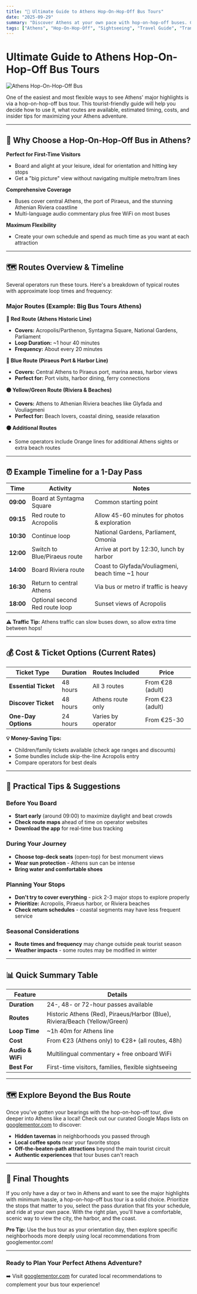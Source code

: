 ```yaml
---
title: "🚌 Ultimate Guide to Athens Hop-On-Hop-Off Bus Tours"
date: "2025-09-29"
summary: "Discover Athens at your own pace with hop-on-hop-off buses. Complete guide to routes, costs, timing, and insider tips for making the most of your flexible sightseeing adventure."
tags: ["Athens", "Hop-On-Hop-Off", "Sightseeing", "Travel Guide", "Transportation", "Greece"]
---
```


# Ultimate Guide to Athens Hop-On-Hop-Off Bus Tours

![Athens Hop-On-Hop-Off Bus](/assets/images/athens-bus-tour.webp)

One of the easiest and most flexible ways to see Athens' major highlights is via a hop-on-hop-off bus tour. This tourist-friendly guide will help you decide how to use it, what routes are available, estimated timing, costs, and insider tips for maximizing your Athens adventure.

---

## 🌟 Why Choose a Hop-On-Hop-Off Bus in Athens?

**Perfect for First-Time Visitors**
- Board and alight at your leisure, ideal for orientation and hitting key stops
- Get a "big picture" view without navigating multiple metro/tram lines

**Comprehensive Coverage**
- Buses cover central Athens, the port of Piraeus, and the stunning Athenian Riviera coastline
- Multi-language audio commentary plus free WiFi on most buses

**Maximum Flexibility**
- Create your own schedule and spend as much time as you want at each attraction

---

## 🗺️ Routes Overview & Timeline

Several operators run these tours. Here's a breakdown of typical routes with approximate loop times and frequency:

### Major Routes (Example: Big Bus Tours Athens)

**🔴 Red Route (Athens Historic Line)**
- **Covers:** Acropolis/Parthenon, Syntagma Square, National Gardens, Parliament
- **Loop Duration:** ~1 hour 40 minutes
- **Frequency:** About every 20 minutes

**🔵 Blue Route (Piraeus Port & Harbor Line)**
- **Covers:** Central Athens to Piraeus port, marina areas, harbor views
- **Perfect for:** Port visits, harbor dining, ferry connections

**🟡 Yellow/Green Route (Riviera & Beaches)**
- **Covers:** Athens to Athenian Riviera beaches like Glyfada and Vouliagmeni
- **Perfect for:** Beach lovers, coastal dining, seaside relaxation

**🟠 Additional Routes**
- Some operators include Orange lines for additional Athens sights or extra beach routes

---

## ⏰ Example Timeline for a 1-Day Pass

| Time | Activity | Notes |
|------|----------|-------|
| **09:00** | Board at Syntagma Square | Common starting point |
| **09:15** | Red route to Acropolis | Allow 45-60 minutes for photos & exploration |
| **10:30** | Continue loop | National Gardens, Parliament, Omonia |
| **12:00** | Switch to Blue/Piraeus route | Arrive at port by 12:30, lunch by harbor |
| **14:00** | Board Riviera route | Coast to Glyfada/Vouliagmeni, beach time ~1 hour |
| **16:30** | Return to central Athens | Via bus or metro if traffic is heavy |
| **18:00** | Optional second Red route loop | Sunset views of Acropolis |

**⚠️ Traffic Tip:** Athens traffic can slow buses down, so allow extra time between hops!

---

## 💰 Cost & Ticket Options (Current Rates)

| Ticket Type | Duration | Routes Included | Price |
|-------------|----------|-----------------|-------|
| **Essential Ticket** | 48 hours | All 3 routes | From €28 (adult) |
| **Discover Ticket** | 48 hours | Athens route only | From €23 (adult) |
| **One-Day Options** | 24 hours | Varies by operator | From €25-30 |

**💡 Money-Saving Tips:**
- Children/family tickets available (check age ranges and discounts)
- Some bundles include skip-the-line Acropolis entry
- Compare operators for best deals

---

## 🎯 Practical Tips & Suggestions

### Before You Board
- **Start early** (around 09:00) to maximize daylight and beat crowds
- **Check route maps** ahead of time on operator websites
- **Download the app** for real-time bus tracking

### During Your Journey
- **Choose top-deck seats** (open-top) for best monument views
- **Wear sun protection** - Athens sun can be intense
- **Bring water and comfortable shoes**

### Planning Your Stops
- **Don't try to cover everything** - pick 2-3 major stops to explore properly
- **Prioritize:** Acropolis, Piraeus harbor, or Riviera beaches
- **Check return schedules** - coastal segments may have less frequent service

### Seasonal Considerations
- **Route times and frequency** may change outside peak tourist season
- **Weather impacts** - some routes may be modified in winter

---

## 📊 Quick Summary Table

| Feature                | Details |
|------------------------|---------|
| **Duration**           | 24-, 48- or 72-hour passes available |
| **Routes**             | Historic Athens (Red), Piraeus/Harbor (Blue), Riviera/Beach (Yellow/Green) |
| **Loop Time**          | ~1h 40m for Athens line |
| **Cost**               | From €23 (Athens only) to €28+ (all routes, 48h) |
| **Audio & WiFi**       | Multilingual commentary + free onboard WiFi |
| **Best For**           | First-time visitors, families, flexible sightseeing |

---

## 🗺️ Explore Beyond the Bus Route

Once you've gotten your bearings with the hop-on-hop-off tour, dive deeper into Athens like a local! Check out our curated Google Maps lists on [googlementor.com](https://googlementor.com) to discover:

- **Hidden tavernas** in neighborhoods you passed through
- **Local coffee spots** near your favorite stops
- **Off-the-beaten-path attractions** beyond the main tourist circuit
- **Authentic experiences** that tour buses can't reach

---

## 🎉 Final Thoughts

If you only have a day or two in Athens and want to see the major highlights with minimum hassle, a hop-on-hop-off bus tour is a solid choice. Prioritize the stops that matter to you, select the pass duration that fits your schedule, and ride at your own pace. With the right plan, you'll have a comfortable, scenic way to view the city, the harbor, and the coast.

**Pro Tip:** Use the bus tour as your orientation day, then explore specific neighborhoods more deeply using local recommendations from googlementor.com!

---

### Ready to Plan Your Perfect Athens Adventure?

➡️ Visit [googlementor.com](https://googlementor.com) for curated local recommendations to complement your bus tour experience!